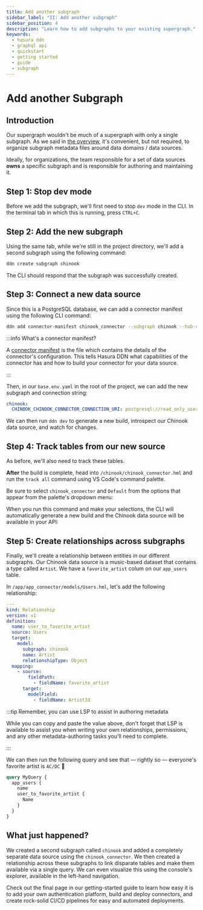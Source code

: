 ```yaml
---
title: Add another subgraph
sidebar_label: "II: Add another subgraph"
sidebar_position: 4
description: "Learn how to add subgraphs to your existing supergraph."
keywords:
  - hasura ddn
  - graphql api
  - quickstart
  - getting started
  - guide
  - subgraph
---
```



# Add another Subgraph

## Introduction

Our supergraph wouldn't be much of a supergraph with only a single subgraph. As we said in
[the overview](/getting-started/overview), it's convenient, but not required, to organize subgraph metadata files around
data domains / data sources.

Ideally, for organizations, the team responsible for a set of data sources **owns** a specific subgraph and is
responsible for authoring and maintaining it.

## Step 1: Stop dev mode

Before we add the subgraph, we'll first need to stop `dev` mode in the CLI. In the terminal tab in which this is
running, press `CTRL+C`.

## Step 2: Add the new subgraph

Using the same tab, while we're still in the project directory, we'll add a second subgraph using the following command:

```bash
ddn create subgraph chinook
```

The CLI should respond that the subgraph was successfully created.

## Step 3: Connect a new data source

Since this is a PostgreSQL database, we can add a connector manifest using the following CLI command:

```bash
ddn add connector-manifest chinook_connector --subgraph chinook --hub-connector hasura/postgres:v0.5.0 --type cloud
```

:::info What's a connector manifest?

A [connector manifest](/ci-cd/projects.mdx) is the file which contains the details of the connector's configuration.
This tells Hasura DDN what capabilities of the connector has and how to build your connector for your data source.

:::

Then, in our `base.env.yaml` in the root of the project, we can add the new subgraph and connection string:

```yaml
chinook:
  CHINOOK_CHINOOK_CONNECTOR_CONNECTION_URI: postgresql://read_only_user:readonlyuser@35.236.11.122:5432/Chinook
```

We can then run `ddn dev` to generate a new build, introspect our Chinook data source, and watch for changes.

## Step 4: Track tables from our new source

As before, we'll also need to track these tables.

**After** the build is complete, head into `/chinook/chinook_connector.hml` and run the `track all` command using VS
Code's command palette.

Be sure to select `chinook_connector` and `Default` from the options that appear from the palette's dropdown menu:

<Thumbnail src="/img/get-started/trackAllFromChinook.gif" alt="Tracking chinook models" width="1000px" />

When you run this command and make your selections, the CLI will automatically generate a new build and the Chinook data
source will be available in your API:

<Thumbnail src="/img/get-started/0.0.1_console_chinook-api.png" alt="Chinook in API" width="1000px" />

## Step 5: Create relationships across subgraphs

Finally, we'll create a relationship between entities in our different subgraphs. Our Chinook data source is a
music-based dataset that contains a type called `Artist`. We have a `favorite_artist` colum on our `app_users` table.

In `/app/app_connector/models/Users.hml`, let's add the following relationship:

```yaml
---
kind: Relationship
version: v1
definition:
  name: user_to_favorite_artist
  source: Users
  target:
    model:
      subgraph: chinook
      name: Artist
      relationshipType: Object
  mapping:
    - source:
        fieldPath:
          - fieldName: favorite_artist
      target:
        modelField:
          - fieldName: ArtistId
```

:::tip Remember, you can use LSP to assist in authoring metadata

While you can copy and paste the value above, don't forget that LSP is available to assist you when writing your own
relationships, permissions, and any other metadata-authoring tasks you'll need to complete.

:::

We can then run the following query and see that — rightly so — everyone's favorite artist is `AC/DC` 🤘

```graphql
query MyQuery {
  app_users {
    name
    user_to_favorite_artist {
      Name
    }
  }
}
```

<Thumbnail src="/img/get-started/0.0.1_console_ac-dc.png" alt="AC/DC rock-n-roll" width="1000px" />

## What just happened?

We created a second subgraph called `chinook` and added a completely separate data source using the `chinook_connector`.
We then created a relationship across these subgraphs to link disparate tables and make them available via a single
query. We can even visualize this using the console's explorer, available in the left-hand navigation.

<Thumbnail src="/img/get-started/0.0.1_console_explorer.png" alt="Explorer for supergraph" width="1000px" />

Check out the final page in our getting-started guide to learn how easy it is to add your own authentication platform,
build and deploy connectors, and create rock-solid CI/CD pipelines for easy and automated deployments.
